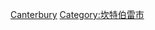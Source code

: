 {{catmain}}
{{Commons category|Canterbury}}

[[Category:肯特郡城鎮|Canterbury]]
[[Category:坎特伯雷市|Category:坎特伯雷市]]